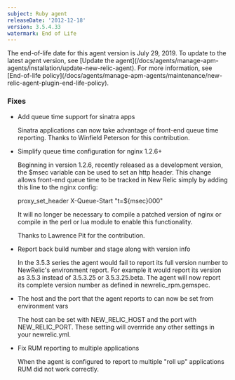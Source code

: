 ```yaml
---
subject: Ruby agent
releaseDate: '2012-12-18'
version: 3.5.4.33
watermark: End of Life
---
```


<Callout variant="important">
  The end-of-life date for this agent version is July 29, 2019. To update to the latest agent version, see [Update the agent](/docs/agents/manage-apm-agents/installation/update-new-relic-agent). For more information, see [End-of-life policy](/docs/agents/manage-apm-agents/maintenance/new-relic-agent-plugin-end-life-policy).
</Callout>

### Fixes

* Add queue time support for sinatra apps

  Sinatra applications can now take advantage of front-end queue time reporting. Thanks to Winfield Peterson for this contribution.
* Simplify queue time configuration for nginx 1.2.6+

  Beginning in version 1.2.6, recently released as a development version, the $msec variable can be used to set an http header. This change allows front-end queue time to be tracked in New Relic simply by adding this line to the nginx config:

  proxy_set_header X-Queue-Start "t=$&#x7B;msec}000"

  It will no longer be necessary to compile a patched version of nginx or compile in the perl or lua module to enable this functionality.

  Thanks to Lawrence Pit for the contribution.
* Report back build number and stage along with version info

  In the 3.5.3 series the agent would fail to report its full version number to NewRelic's environment report. For example it would report its version as 3.5.3 instead of 3.5.3.25 or 3.5.3.25.beta. The agent will now report its complete version number as defined in newrelic_rpm.gemspec.
* The host and the port that the agent reports to can now be set from environment vars

  The host can be set with NEW_RELIC_HOST and the port with NEW_RELIC_PORT. These setting will overrride any other settings in your newrelic.yml.
* Fix RUM reporting to multiple applications

  When the agent is configured to report to multiple "roll up" applications RUM did not work correctly.
